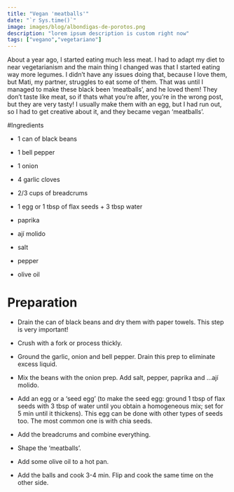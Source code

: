 ```yaml
---
title: "Vegan 'meatballs'"
date: "`r Sys.time()`"
image: images/blog/albondigas-de-porotos.png
description: "lorem ipsum description is custom right now"
tags: ["vegano","vegetariano"]
---
```


About a year ago, I started eating much less meat. I had to adapt my diet to near vegetarianism and the main thing I changed was that I started eating way more legumes. I didn't have any issues doing that, because I love them, but Mati, my partner, struggles to eat some of them. That was until I managed to make these black been 'meatballs', and he loved them! They don't taste like meat, so if thats what you're after, you're in the wrong post, but they are very tasty! I usually make them with an egg, but I had run out, so I had to get creative about it, and they became vegan 'meatballs'.


#Ingredients

- 1 can of black beans

- 1 bell pepper

- 1 onion

- 4 garlic cloves

- 2/3 cups of breadcrums

- 1 egg or 1 tbsp of flax seeds + 3 tbsp water

- paprika

- ají molido

- salt

- pepper

- olive oil

# Preparation

- Drain the can of black beans and dry them with paper towels. This step is very important!

- Crush with a fork or process thickly.

- Ground the garlic, onion and bell pepper. Drain this prep to eliminate excess liquid.

- Mix the beans with the onion prep. Add salt, pepper, paprika and ...ají molido.

- Add an egg or a 'seed egg' (to make the seed egg: ground 1 tbsp of flax seeds with 3 tbsp of water until you obtain a homogeneous mix; set for 5 min until it thickens). This egg can be done with other types of seeds too. The most common one is with chia seeds.

- Add the breadcrums and combine everything.

- Shape the 'meatballs'.

- Add some olive oil to a hot pan.

- Add the balls and cook 3-4 min. Flip and cook the same time on the other side.
